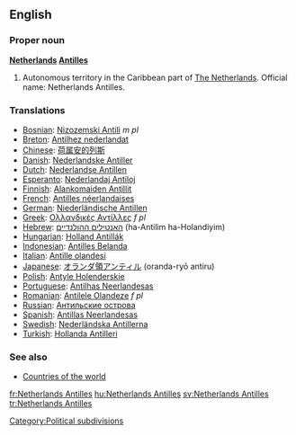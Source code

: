 ==English==
{{wikipedia}}
===Proper noun===
'''[[Netherlands]] [[Antilles]]'''

# Autonomous territory in the Caribbean part of [[The Netherlands]]. Official name: Netherlands Antilles.
===Translations===

*[[Bosnian]]: [[Nizozemski Antili]] ''m pl''
*[[Breton]]: [[Antilhez nederlandat]]
*[[Chinese]]: [[荷属安的列斯]]
*[[Danish]]: [[Nederlandske Antiller]]
*[[Dutch]]: [[Nederlandse Antillen]]
*[[Esperanto]]: [[Nederlandaj Antiloj]]
*[[Finnish]]: [[Alankomaiden Antillit]]
*[[French]]: [[Antilles néerlandaises]]
*[[German]]: [[Niederländische Antillen]]
*[[Greek]]: [[Ολλανδικές Αντίλλες]] ''f pl''
*[[Hebrew]]: [[האנטילים ההולנדיים]] (ha-Antilim ha-Holandiyim)
*[[Hungarian]]: [[Holland Antillák]]
*[[Indonesian]]: [[Antilles Belanda]]
*[[Italian]]: [[Antille olandesi]]
*[[Japanese]]: [[オランダ領アンティル]] (oranda-ryō antiru)
*[[Polish]]: [[Antyle Holenderskie]]
*[[Portuguese]]: [[Antilhas Neerlandesas]]
*[[Romanian]]: [[Antilele Olandeze]] ''f pl''
*[[Russian]]: [[Антильские острова]]
*[[Spanish]]: [[Antillas Neerlandesas]]
*[[Swedish]]: [[Nederländska Antillerna]]
*[[Turkish]]: [[Hollanda Antilleri]]

===See also===
* [[Countries of the world]]

[[Category:Political subdivisions]]
[[fr:Netherlands Antilles]]
[[hu:Netherlands Antilles]]
[[sv:Netherlands Antilles]]
[[tr:Netherlands Antilles]]